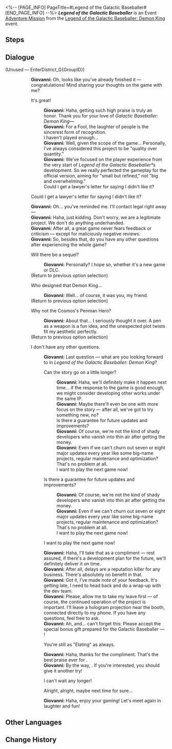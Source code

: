 <%-- [PAGE_INFO]
PageTitle=#Legend of the Galactic Baseballer#
[END_PAGE_INFO] --%>
{{Stub|Dialogue.}}
{{Mission Infobox
|id            = 8033102
|title         = 
|image         = <!--Mission Legend of the Galactic Baseballer.png-->
|type          = Adventure
|event_name    = Legend of the Galactic Baseballer: Demon King
|chapter       = 
|requirements  = [[Trailblaze Continuance]] ''[[An Andalusian Monkey]]'' completed
|summary       = <!--official mission summary from Fate's Atlas-->
|characters    = Giovanni; Trailblazer
|startLocation = [[Penacony]] - [[Penacony Paperfold University College]]
|world         = Penacony
|area          = Penacony Paperfold University College
|prev          = 
|next          = 
|rewards       = 
}}
'''''Legend of the Galactic Baseballer''''' is an Event [[Adventure Mission]] from the [[Legend of the Galactic Baseballer: Demon King]] event.

==Steps==


<!--
==Gameplay Notes==

--><!--
==Trial Character==

-->
==Dialogue==
{{Stub Dialogue}}

;(Unused &mdash; EnterDistrict_G{GroupID})
:{{tx}}
::'''Giovanni:''' Oh, looks like you've already finished it &mdash; congratulations! Mind sharing your thoughts on the game with me?
::{{DIcon|Arrow}} It's great!
:::'''Giovanni:''' Haha, getting such high praise is truly an honor. Thank you for your love of ''Galactic Baseballer: Demon King''&mdash;
:::'''Giovanni:''' For a Fool, the laughter of people is the sincerest form of recognition.
:::I haven't played enough...
:::'''Giovanni:''' Well, given the scope of the game... Personally, I've always considered this project to be "quality over quantity."
:::'''Giovanni:''' We've focused on the player experience from the very start of ''Legend of the Galactic Baseballer&ast;''s development. So we really perfected the gameplay for the official version, aiming for "small but refined," not "big and overwhelming."
:::Could I get a lawyer's letter for saying I didn't like it?
::{{DIcon|Arrow}} Could I get a lawyer's letter for saying I didn't like it?
::'''Giovanni:''' Oh... you've reminded me. I'll contact legal right away &mdash;
::'''Giovanni:''' Haha, just kidding. Don't worry, we are a legitimate project. We don't do anything underhanded.
::'''Giovanni:''' After all, a great game never fears feedback or criticism &mdash; except for maliciously negative reviews.
::'''Giovanni:''' So, besides that, do you have any other questions after experiencing the whole game?
::{{tx}}
::{{DIcon|Talk}} Will there be a sequel?
:::'''Giovanni:''' Personally? I hope so, whether it's a new game or DLC.
:::{{tx}}
::;(Return to previous option selection)
::{{DIcon|Talk}} Who designed that Demon King...
:::'''Giovanni:''' Well... of course, it was you, my friend.
:::{{tx}}
::;(Return to previous option selection)
::{{DIcon|Talk}} Why not the Cosmos's Penman Hero?
:::'''Giovanni:''' About that... I seriously thought it over. A pen as a weapon is a fun idea, and the unexpected plot twists fit my aesthetic perfectly.
:::{{tx}}
::;(Return to previous option selection)
::{{DIcon|Arrow}} I don't have any other questions.
:::'''Giovanni:''' Last question &mdash; what are you looking forward to in ''Legend of the Galactic Baseballer: Demon King''?
:::{{DIcon|Arrow}} Can the story go on a little longer?
::::'''Giovanni:''' Haha, we'll definitely make it happen next time... if the response to the game is good enough, we might consider developing other works under the same IP.
::::'''Giovanni:''' Maybe there'll even be one with more focus on the story &mdash; after all, we've got to try something new, no?
::::Is there a guarantee for future updates and improvements?
::::'''Giovanni:''' Of course, we're not the kind of shady developers who vanish into thin air after getting the money.
::::'''Giovanni:''' Even if we can't churn out seven or eight major updates every year like some big-name projects, regular maintenance and optimization? That's no problem at all.
::::I want to play the next game now!
:::{{DIcon|Arrow}} Is there a guarantee for future updates and improvements?
::::'''Giovanni:''' Of course, we're not the kind of shady developers who vanish into thin air after getting the money.
::::'''Giovanni:''' Even if we can't churn out seven or eight major updates every year like some big-name projects, regular maintenance and optimization? That's no problem at all.
::::I want to play the next game now!
:::{{DIcon|Arrow}} I want to play the next game now!
:::'''Giovanni:''' Haha, I'll take that as a compliment &mdash; rest assured, if there's a development plan for the future, we'll definitely deliver it on time.
:::'''Giovanni:''' After all, delays are a reputation killer for any business. There's absolutely no benefit in that.
:::'''Giovanni:''' Got it, I've made note of your feedback. It's getting late, I need to head back and do a wrap-up with the dev team.
:::'''Giovanni:''' Please, allow me to take my leave first &mdash; of course, the continued operation of the project is important. I'll leave a hologram projection near the booth, connected directly to my phone. If you have any questions, feel free to ask.
:::'''Giovanni:''' Ah, and... can't forget this: Please accept the special bonus gift prepared for the Galactic Baseballer &mdash; {{Color|keyword|nobold=1|"Praise of High Morals"}}!
:::{{DIcon|Arrow}} You're still as "Elating" as always.
:::'''Giovanni:''' Haha, thanks for the compliment. That's the best praise ever for {{Rubi|us|the Fools}}.
:::'''Giovanni:''' By the way, {{Color|keyword|nobold=1|that test version of the game console has been fixed now}}. If you're interested, you should give it another try!
:::{{DIcon|Arrow}} I can't wait any longer!
:::{{DIcon|Arrow}} Alright, alright, maybe next time for sure...
:::'''Giovanni:''' Haha, enjoy your gaming! Let's meet again in laughter and fun!
:::{{tx}}
{{Dialogue End}}

==Other Languages==
{{Other Languages
|en   = Legend of the Galactic Baseballer
|zhs  = 银河球棒侠传说
|zht  = 銀河球棒俠傳說
|ja   = 銀河打者伝説
|ko   = 은하 방망이 협객 전설
|es   = La leyenda del Bate Galáctico
|fr   = La légende de la batte galactique
|ru   = Легенда о Космическом бейсболисте
|th   = ตำนานอัศวินเบสบอลแห่งกาแล็กซี
|vi   = Huyền Thoại Hiệp Sĩ Gậy Bóng Chày Ngân Hà
|de   = Die Legende vom Galaktischen Baseballer
|id   = Legenda Manusia Pentung
|pt   = Lenda do Grande Jogador de Beisebol da Galáxia
}}

==Change History==
{{Change History|3.3}}
